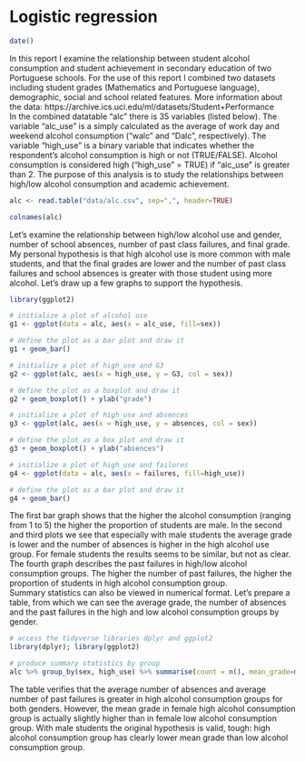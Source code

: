 # Logistic regression

```r
date()
```
In this report I examine the relationship between student alcohol consumption and student achievement in secondary education of two Portuguese schools. For the use of this report I combined two datasets including student grades (Mathematics and Portuguese language), demographic, social and school related features. More information about the data: https://archive.ics.uci.edu/ml/datasets/Student+Performance  
In the combined datatable "alc" there is 35 variables (listed below). The variable "alc_use" is a simply calculated as the average of work day and weekend alcohol consumption ("walc" and "Dalc", respectively). The variable "high_use" is a binary variable that indicates whether the respondent's alcohol consumption is high or not (TRUE/FALSE). Alcohol consumption is considered high ("high_use" = TRUE) if "alc_use" is greater than 2. The purpose of this analysis is to study the relationships between high/low alcohol consumption and academic achievement.

```r

alc <- read.table("data/alc.csv", sep=",", header=TRUE)

colnames(alc)


```
Let's examine the relationship between high/low alcohol use and gender, number of school absences, number of past class failures, and final grade. My personal hypothesis is that high alcohol use is more common with male students, and that the final grades are lower and the number of past class failures and school absences is greater with those student using more alcohol. Let's draw up a few graphs to support the hypothesis.

```r
library(ggplot2)

# initialize a plot of alcohol use
g1 <- ggplot(data = alc, aes(x = alc_use, fill=sex))

# define the plot as a bar plot and draw it
g1 + geom_bar()

# initialize a plot of high_use and G3
g2 <- ggplot(alc, aes(x = high_use, y = G3, col = sex))

# define the plot as a boxplot and draw it
g2 + geom_boxplot() + ylab("grade")

# initialize a plot of high_use and absences
g3 <- ggplot(alc, aes(x = high_use, y = absences, col = sex))

# define the plot as a box plot and draw it
g3 + geom_boxplot() + ylab("absences")

# initialize a plot of high_use and failures
g4 <- ggplot(data = alc, aes(x = failures, fill=high_use))

# define the plot as a bar plot and draw it
g4 + geom_bar()

```
The first bar graph shows that the higher the alcohol consumption (ranging from 1 to 5) the higher the proportion of students are male. In the second and third plots we see that especially with male students the average grade is lower and the number of absences is higher in the high alcohol use group. For female students the results seems to be similar, but not as clear. The fourth graph describes the past failures in high/low alcohol consumption groups. The higher the number of past failures, the higher the proportion of students in high alcohol consumption group.  
Summary statistics can also be viewed in numerical format. Let's prepare a table, from which we can see the average grade, the number of absences and the past failures in the high and low alcohol consumption groups by gender.


```r

# access the tidyverse libraries dplyr and ggplot2
library(dplyr); library(ggplot2)

# produce summary statistics by group
alc %>% group_by(sex, high_use) %>% summarise(count = n(), mean_grade=mean(G3), mean_absences=mean(absences), mean_failures=mean(failures))

```

The table verifies that the average number of absences and average number of past failures is greater in high alcohol consumption groups for both genders. However, the mean grade in female high alcohol consumption group is actually slightly higher than in female low alcohol consumption group. With male students the original hypothesis is valid, tough: high alcohol consumption group has clearly lower mean grade than low alcohol consumption group.  




